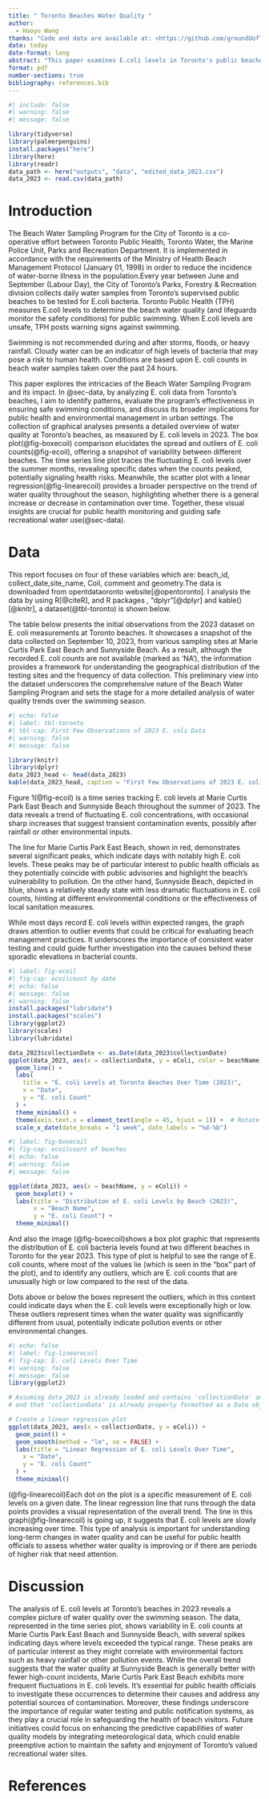 ```yaml
---
title: " Toronto Beaches Water Quality "
author: 
  - Haoyu Wang
thanks: "Code and data are available at: <https://github.com/groundUofT888/Toronto-Beaches-Water-Quality.git>."
date: today
date-format: long
abstract: "This paper examines E.coli levels in Toronto's public beaches, using data from the Opentoronto website. We analyze how weather conditions affect water quality and the occurrence of water-borne illnesses. Our findings reveal trends in beach water safety and the impact of public health warnings. This study offers insights into managing urban beach water quality for public safety."
format: pdf
number-sections: true
bibliography: references.bib
---
```


```r
#| include: false
#| warning: false
#| message: false

library(tidyverse)
library(palmerpenguins)
install.packages("here")
library(here)
library(readr)
data_path <- here("outputs", "data", "edited_data_2023.csv")
data_2023 <- read.csv(data_path)
```


# Introduction
The Beach Water Sampling Program for the City of Toronto is a co-operative effort
between Toronto Public Health, Toronto Water, the Marine Police Unit, Parks and 
Recreation Department. It is implemented in accordance with the requirements of 
the Ministry of Health Beach Management Protocol (January 01, 1998) in order to 
reduce the incidence of water-borne illness in the population.Every year between 
June and September (Labour Day), the City of Toronto’s Parks, Forestry & 
Recreation division collects daily water samples from Toronto’s supervised public
beaches to be tested for E.coli bacteria.
Toronto Public Health (TPH) measures E.coli levels to determine the beach water 
quality (and lifeguards monitor the safety conditions) for public swimming. When 
E.coli levels are unsafe, TPH posts warning signs against swimming.

Swimming is not recommended during and after storms, floods, or heavy rainfall. 
Cloudy water can be an indicator of high levels of bacteria that may pose a risk 
to human health. Conditions are based upon E. coli counts in beach water samples 
taken over the past 24 hours.

This paper explores the intricacies of the Beach Water Sampling Program and its 
impact. In @sec-data, by analyzing E. coli data from Toronto's beaches, I aim to 
identify patterns, evaluate the program's effectiveness in ensuring safe swimming
conditions, and discuss its broader implications for public health and 
environmental management in urban settings. The collection of graphical analyses 
presents a detailed overview of water quality at Toronto's beaches, as measured 
by E. coli levels in 2023. The box plot(@fig-boxecoil) comparison elucidates the 
spread and outliers of E. coli counts(@fig-ecoil), offering a snapshot of 
variability between different beaches. The time series line plot traces the 
fluctuating E. coli levels over the summer months, revealing specific dates when 
the counts peaked, potentially signaling health risks. Meanwhile, the scatter 
plot with a linear regression(@fig-linearecoil) provides a broader perspective on
the trend of water quality throughout the season, highlighting whether there is a
general increase or decrease in  contamination over time. Together, these visual 
insights are crucial for public health monitoring and guiding safe recreational 
water use(@sec-data).



# Data {#sec-data}

This report focuses on four of these variables which are: beach_id, 
collect_date,site_name, Coil, comment and geometry.The data is downloaded from opentdataoronto website[@opentoronto]. I analysis the data by using R[@citeR],
and R packages , “dplyr”[@dplyr] and kable()[@knitr], a dataset(@tbl-toronto) is shown below.


The table below presents the initial observations from the 2023 dataset on E. 
coli measurements at Toronto beaches. It showcases a snapshot of the data 
collected on September 10, 2023, from various sampling sites at Marie Curtis Park
East Beach and Sunnyside Beach. As a result, although the recorded E. coli counts
are not available (marked as 'NA'), the information provides a framework for 
understanding the geographical distribution of the testing sites and the 
frequency of data collection. This preliminary view into the dataset underscores 
the comprehensive nature of the Beach Water Sampling Program and sets the stage 
for a more detailed analysis of water quality trends over the swimming season.

```r
#| echo: false
#| label: tbl-toronto
#| tbl-cap: First Few Observations of 2023 E. coli Data
#| warning: false
#| message: false

library(knitr)
library(dplyr)
data_2023_head <- head(data_2023)
kable(data_2023_head, caption = "First Few Observations of 2023 E. coli Data", align = 'c', row.names = FALSE)

```
Figure 1(@fig-ecoil) is a time series tracking E. coli levels at Marie Curtis Park East Beach and Sunnyside Beach throughout the summer of 2023. The data reveals a trend of fluctuating E. coli concentrations, with occasional sharp increases that suggest transient contamination events, possibly after rainfall or other environmental inputs.

The line for Marie Curtis Park East Beach, shown in red, demonstrates several significant peaks, which indicate days with notably high E. coli levels. These peaks may be of particular interest to public health officials as they potentially coincide with public advisories and highlight the beach's vulnerability to pollution. On the other hand, Sunnyside Beach, depicted in blue, shows a relatively steady state with less dramatic fluctuations in E. coli counts, hinting at different environmental conditions or the effectiveness of local sanitation measures.

While most days record E. coli levels within expected ranges, the graph draws attention to outlier events that could be critical for evaluating beach management practices. It underscores the importance of consistent water testing and could guide further investigation into the causes behind these sporadic elevations in bacterial counts.




```r
#| label: fig-ecoil
#| fig-cap: ecoilcount by date 
#| echo: false
#| message: false
#| warning: false
install.packages("lubridate")
install.packages("scales")
library(ggplot2)
library(scales)
library(lubridate)  

data_2023$collectionDate <- as.Date(data_2023$collectionDate)
ggplot(data_2023, aes(x = collectionDate, y = eColi, color = beachName)) +
  geom_line() +
  labs(
    title = "E. coli Levels at Toronto Beaches Over Time (2023)",
    x = "Date",
    y = "E. coli Count"
  ) +
  theme_minimal() +
  theme(axis.text.x = element_text(angle = 45, hjust = 1)) +  # Rotate the x-axis
  scale_x_date(date_breaks = "1 week", date_labels = "%d-%b")  
```





```r
#| label: fig-boxecoil
#| fig-cap: ecoilcount of beaches
#| echo: false
#| warning: false
#| message: false

ggplot(data_2023, aes(x = beachName, y = eColi)) +
  geom_boxplot() +
  labs(title = "Distribution of E. coli Levels by Beach (2023)",
       x = "Beach Name",
       y = "E. coli Count") +
  theme_minimal()

```


And also the image (@fig-boxecoil)shows a box plot graphic that represents the 
distribution of E. coli bacteria levels found at two different beaches in Toronto
for the year 2023. This type of plot is helpful to see the range of E. coli 
counts, where most of the values lie (which is seen in the "box" part of the 
plot), and to identify any outliers, which are E. coli counts that are unusually 
high or low compared to the rest of the data.




Dots above or below the boxes represent the outliers, which in this context could
indicate days when the E. coli levels were exceptionally high or low. These 
outliers represent times when the water quality was significantly different from 
usual, potentially indicate pollution events or other environmental changes.
```r
#| echo: false
#| label: fig-linearecoil
#| fig-cap: E. coli Levels Over Time
#| warning: false
#| message: false
library(ggplot2)

# Assuming data_2023 is already loaded and contains 'collectionDate' and 'eColi' columns
# and that 'collectionDate' is already properly formatted as a Date object.

# Create a linear regression plot
ggplot(data_2023, aes(x = collectionDate, y = eColi)) +
  geom_point() +
  geom_smooth(method = "lm", se = FALSE) +  
  labs(title = "Linear Regression of E. coli Levels Over Time",
    x = "Date",
    y = "E. coli Count"
  ) +
  theme_minimal()

```
(@fig-linearecoil)Each dot on the plot is a specific measurement of E. coli 
levels on a given date. The linear regression line that runs through the data 
points provides a visual representation of the overall trend. The line in this 
graph(@fig-linearecoil) is going up, it suggests that E. coli levels are slowly 
increasing over time. This type of analysis is important for understanding long-term changes in water quality and can be useful for public health officials to assess whether water quality is improving or if there are periods of higher risk that need attention.

# Discussion

The analysis of E. coli levels at Toronto's beaches in 2023 reveals a complex picture of water quality over the swimming season. The data, represented in the time series plot, shows variability in E. coli counts at Marie Curtis Park East Beach and Sunnyside Beach, with several spikes indicating days where levels exceeded the typical range. These peaks are of particular interest as they might correlate with environmental factors such as heavy rainfall or other pollution events. While the overall trend suggests that the water quality at Sunnyside Beach is generally better with fewer high-count incidents, Marie Curtis Park East Beach exhibits more frequent fluctuations in E. coli levels. It's essential for public health officials to investigate these occurrences to determine their causes and address any potential sources of contamination. Moreover, these findings underscore the importance of regular water testing and public notification systems, as they play a crucial role in safeguarding the health of beach visitors. Future initiatives could focus on enhancing the predictive capabilities of water quality models by integrating meteorological data, which could enable preemptive action to maintain the safety and enjoyment of Toronto's valued recreational water sites.
\newpage



# References


